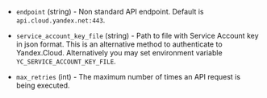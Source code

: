 <!-- Code generated from the comments of the AccessConfig struct in builder/yandex/access_config.go; DO NOT EDIT MANUALLY -->

- `endpoint` (string) - Non standard API endpoint. Default is `api.cloud.yandex.net:443`.

- `service_account_key_file` (string) - Path to file with Service Account key in json format. This
  is an alternative method to authenticate to Yandex.Cloud. Alternatively you may set environment variable
  `YC_SERVICE_ACCOUNT_KEY_FILE`.

- `max_retries` (int) - The maximum number of times an API request is being executed.
